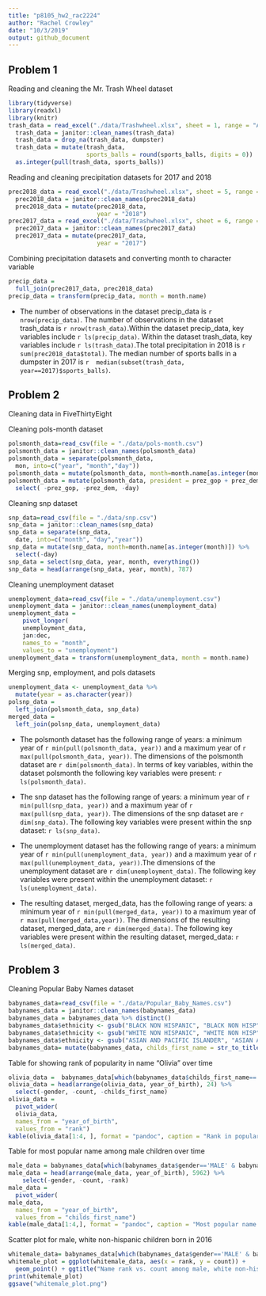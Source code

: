 ```yaml
---
title: "p8105_hw2_rac2224"
author: "Rachel Crowley"
date: "10/3/2019"
output: github_document
---
```


## Problem 1

Reading and cleaning the Mr. Trash Wheel dataset

```r
library(tidyverse)
library(readxl)
library(knitr)
trash_data = read_excel("./data/Trashwheel.xlsx", sheet = 1, range = "A2:N408",   col_types =   NULL) 
  trash_data = janitor::clean_names(trash_data) 
  trash_data = drop_na(trash_data, dumpster) 
  trash_data = mutate(trash_data, 
                      sports_balls = round(sports_balls, digits = 0)) 
  as.integer(pull(trash_data, sports_balls))
```

Reading and cleaning precipitation datasets for 2017 and 2018

```r
prec2018_data = read_excel("./data/Trashwheel.xlsx", sheet = 5, range =           "A2:B14", col_types = NULL)
  prec2018_data = janitor::clean_names(prec2018_data)
  prec2018_data = mutate(prec2018_data,
                         year = "2018")
prec2017_data = read_excel("./data/Trashwheel.xlsx", sheet = 6, range =           "A2:B14", col_types = NULL)
  prec2017_data = janitor::clean_names(prec2017_data)
  prec2017_data = mutate(prec2017_data,
                         year = "2017")
```

Combining precipitation datasets and converting month to character variable

```r
precip_data = 
  full_join(prec2017_data, prec2018_data)
precip_data = transform(precip_data, month = month.name)
```

* The number of observations in the dataset precip_data is `r nrow(precip_data)`. The number of observations in the dataset trash_data is `r nrow(trash_data)`.Within the dataset precip_data, key variables include `r ls(precip_data)`. Within the dataset trash_data, key variables include `r ls(trash_data)`.The total precipitation in 2018 is `r sum(prec2018_data$total)`. The median number of sports balls in a dumpster in 2017 is `r  median(subset(trash_data, year==2017)$sports_balls)`. 

## Problem 2

Cleaning data in FiveThirtyEight

Cleaning pols-month dataset

```r
polsmonth_data=read_csv(file = "./data/pols-month.csv")
polsmonth_data = janitor::clean_names(polsmonth_data)
polsmonth_data = separate(polsmonth_data, 
  mon, into=c("year", "month","day"))
polsmonth_data = mutate(polsmonth_data, month=month.name[as.integer(month)]) 
polsmonth_data = mutate(polsmonth_data, president = prez_gop + prez_dem) %>%
  select( -prez_gop, -prez_dem, -day)  
```

Cleaning snp dataset

```r
snp_data=read_csv(file = "./data/snp.csv")
snp_data = janitor::clean_names(snp_data)
snp_data = separate(snp_data, 
  date, into=c("month", "day","year"))
snp_data = mutate(snp_data, month=month.name[as.integer(month)]) %>%
  select(-day) 
snp_data = select(snp_data, year, month, everything())
snp_data = head(arrange(snp_data, year, month), 787)
```

Cleaning unemployment dataset

```r
unemployment_data=read_csv(file = "./data/unemployment.csv")
unemployment_data = janitor::clean_names(unemployment_data)
unemployment_data = 
    pivot_longer(
    unemployment_data,
    jan:dec,
    names_to = "month",
    values_to = "unemployment")
unemployment_data = transform(unemployment_data, month = month.name)
```
Merging snp, employment, and pols datasets

```r
unemployment_data <- unemployment_data %>%  
  mutate(year = as.character(year))
polsnp_data =
  left_join(polsmonth_data, snp_data)
merged_data = 
  left_join(polsnp_data, unemployment_data)
```


* The polsmonth dataset has the following range of years: a minimum year of `r min(pull(polsmonth_data, year))` and a maximum year of `r max(pull(polsmonth_data, year))`. The dimensions of the polsmonth dataset are `r dim(polsmonth_data)`. In terms of key variables, within the dataset polsmonth the following key variables were present: `r ls(polsmonth_data)`. 

* The snp dataset has the following range of years: a minimum year of `r min(pull(snp_data, year))` and a maximum year of `r max(pull(snp_data, year))`. The dimensions of the snp dataset are `r dim(snp_data)`. The following key variables were present within the snp dataset: `r ls(snp_data)`. 

* The unemployment dataset has the following range of years: a minimum year of `r min(pull(unemployment_data, year))` and a maximum year of `r max(pull(unemployment_data, year))`.The dimensions of the unemployment dataset are `r dim(unemployment_data)`.
The following key variables were present within the unemployment dataset: `r ls(unemployment_data)`. 

* The resulting dataset, merged_data, has the following range of years: a minimum year of `r min(pull(merged_data, year))` to a maximum year of `r max(pull(merged_data,year))`. The dimensions of the resulting dataset, merged_data, are `r dim(merged_data)`. The following key variables were present within the resulting dataset, merged_data: `r ls(merged_data)`.


## Problem 3

Cleaning Popular Baby Names dataset

```r
babynames_data=read_csv(file = "./data/Popular_Baby_Names.csv")
babynames_data = janitor::clean_names(babynames_data)
babynames_data = babynames_data %>% distinct()
babynames_data$ethnicity <- gsub("BLACK NON HISPANIC", "BLACK NON HISP", babynames_data$ethnicity)
babynames_data$ethnicity <- gsub("WHITE NON HISPANIC", "WHITE NON HISP", babynames_data$ethnicity)
babynames_data$ethnicity <- gsub("ASIAN AND PACIFIC ISLANDER", "ASIAN AND PACI", babynames_data$ethnicity)
babynames_data= mutate(babynames_data, childs_first_name = str_to_title(childs_first_name))
```

Table for showing rank of popularity in name "Olivia" over time 

```r
olivia_data =  babynames_data[which(babynames_data$childs_first_name=='Olivia'), 1:6]
olivia_data = head(arrange(olivia_data, year_of_birth), 24) %>%
  select(-gender, -count, -childs_first_name) 
olivia_data = 
  pivot_wider(
  olivia_data, 
  names_from = "year_of_birth", 
  values_from = "rank")
kable(olivia_data[1:4, ], format = "pandoc", caption = "Rank in popularity of name Olivia over time")
```

Table for most popular name among male children over time

```r
male_data = babynames_data[which(babynames_data$gender=='MALE' & babynames_data$rank=="1"), 1:6]
male_data = head(arrange(male_data, year_of_birth), 5962) %>%
    select(-gender, -count, -rank) 
male_data = 
  pivot_wider(
male_data, 
  names_from = "year_of_birth", 
  values_from = "childs_first_name")
kable(male_data[1:4,], format = "pandoc", caption = "Most popular name among male children over time")
```

Scatter plot for male, white non-hispanic children born in 2016 

```r
whitemale_data= babynames_data[which(babynames_data$gender=='MALE' & babynames_data$year_of_birth=="2016" & babynames_data$ethnicity=="WHITE NON HISP"), 1:6]
whitemale_plot = ggplot(whitemale_data, aes(x = rank, y = count)) +
  geom_point() + ggtitle("Name rank vs. count among male, white non-hispanic children born in 2016")
print(whitemale_plot)
ggsave("whitemale_plot.png")
```